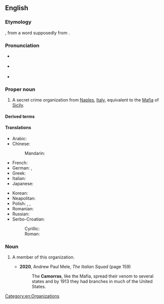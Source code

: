 {{also|camorra}}

==English==

===Etymology===
{{bor|en|it|camorra}}, from a {{bor|en|nap|-}} word supposedly from {{der|en|es|camorra||dispute, quarrel}}.

===Pronunciation===
{{wikipedia}}
* {{a|UK}} {{IPA|en|/kəˈmɒɹə/}}
* {{a|US}} {{IPA|en|/kəˈmɔɹə/}}
* {{rhymes|en|ɒɹə|s=3}}

===Proper noun===
{{en-proper noun|head=the Camorra}}

# A secret crime organization from [[Naples]], [[Italy]], equivalent to the [[Mafia]] of [[Sicily]].

====Derived terms====
{{der3
|en|Camorrista
|Camorrist
|Camorrism
}}

====Translations====
{{trans-top|crime organization from Naples}}
* Arabic: {{t|ar|كَامُورَّا|f|tr=kamōrra}}
* Chinese:
*: Mandarin: {{t-check|cmn|克莫拉|tr=kèmòlā}}
* French: {{t+|fr|camorra|f}}
* German: {{t+|de|Camorra|f}}, {{t+|de|Kamorra|f}}
* Greek: {{t+|el|καμόρα|f}}
* Italian: {{t+|it|camorra|f}}
* Japanese: {{t|ja|カモッラ|tr=kamorra}}
{{trans-mid}}
* Korean: {{t|ko|카모라}}
* Neapolitan: {{t|nap|camorra|f}}
* Polish: {{t+|pl|kamora|f}}, {{t+|pl|kamorra|f}}, {{t+|pl|camorra|f}}
* Romanian: {{t+|ro|camorra|f}}
* Russian: {{t+|ru|камо́рра|f}}
* Serbo-Croatian:
*: Cyrillic: {{t|sh|камо̏ра|f}}
*: Roman: {{t+|sh|kamȍra|f}}
{{trans-bottom}}

===Noun===
{{en-noun}}

# {{rfv-sense|en}} A member of this organization.
#: {{syn|en|Camorrist|Camorrista}}
#* '''2020''', Andrew Paul Mele, ''The Italian Squad'' (page 159)
#*: The '''Camorras''', like the Mafia, spread their venom to several states and by 1913 they had branches in much of the United States.

{{topics|en|Crime}}
[[Category:en:Organizations]]